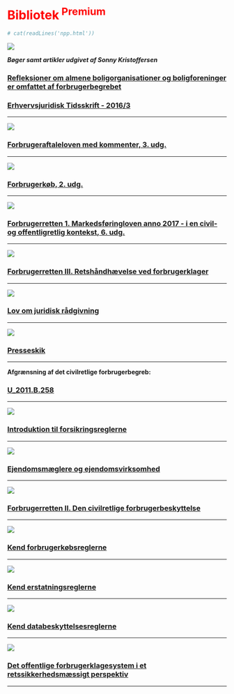 # <font color="red">Bibliotek<sup> Premium </font></sup>

```r
# cat(readLines('npp.html'))
```

![](img/bog11.jpg)


***Bøger samt artikler udgivet af Sonny Kristoffersen***



<h3><a href="https://www.dropbox.com/s/cgyhh147uodqo5o/Den%20publicerede%20udg.%20af%20Refleksioner%20om%20almene%20boligorg.%20og%20boligforeninger%20er%20omfattet%20af%20forbrugerbegrebet.pdf?dl=1">Refleksioner om almene boligorganisationer og boligforeninger er omfattet af forbrugerbegrebet</a></h3>

<h3><a href="https://www.dropbox.com/s/7uvp4rvqlcgkakt/Erhvervsjuridisk%20Tidsskrift%20-%202016%3A3.pdf?dl=1">Erhvervsjuridisk Tidsskrift - 2016/3</a></h3>

---

![](img/bog8.jpg)

<h3><a href="https://www.dropbox.com/s/ch87qcsrfcdjush/Forbrugeraftaleloven%20med%20kommenter%203.%20udg..pdf?dl=1">Forbrugeraftaleloven med kommenter, 3. udg.</a></h3>

---

![](img/bog9.jpg)

<h3><a href="https://www.dropbox.com/s/a8u59da0ebs3zd7/Forbrugerk%C3%B8b%2C%202.%20udg..pdf?dl=1">Forbrugerkøb, 2. udg.</a></h3>

---

![](img/bog7.jpg)

<h3><a href="https://www.dropbox.com/s/2giwowq7jtp916u/Forbrugerretten%201%2C%203.%20udg..pdf?dl=1">Forbrugerretten 1. Markedsføringloven anno 2017 - i en civil- og offentligretlig kontekst, 6. udg.</a></h3>

---

![](img/bog12.jpg)

<h3><a href="https://www.dropbox.com/s/ojupbeq3643uxsy/Forbrugerretten%20III.pdf?dl=1">Forbrugerretten III. Retshåndhævelse ved forbrugerklager</a></h3>

---

![](img/juridisk.jpg)

<h3><a href="https://www.dropbox.com/s/ksbuiowttivejkf/Lov%20om%20juridisk%20r%C3%A5dgivning.pdf?dl=1">Lov om juridisk rådgivning</a></h3>

---

![](img/bog3.jpg)

<h3><a href="https://www.dropbox.com/s/w7q69j6lvyvirsf/Presseskik.pdf?dl=1">Presseskik</a></h3>

---

**Afgrænsning af det civilretlige forbrugerbegreb:**

<h3><a href="https://www.dropbox.com/s/uhrw1ipfhn8g82e/U_2011.B.258%5B1%5D.pdf?dl=1">U_2011.B.258</a></h3>

---

![](img/bog4.png)

<h3><a href="https://hansreitzel.dk/soeg/introduktion-til-forsikringsreglerne-bog-47916-9788741272849" target="_blank">Introduktion til forsikringsreglerne</a></h3>

---

![](img/bog6.png)

<h3><a href="https://hansreitzel.dk/soeg/ejendomsmaglere-og-ejendomsvirksomhed-bog-47707-9788741272382" target="_blank">Ejendomsmæglere og ejendomsvirksomhed</a></h3>

---



![](img/bog18.png)
<h3><a href="https://shop.karnovgroup.dk/products/forbrugerretten-ii-5-udgave"target="_blank">Forbrugerretten II. Den civilretlige forbrugerbeskyttelse</a></h3>

---


![](img/bog14.jpg)


<h3><a href="https://samfundslitteratur.dk/bog/kend-forbrugerk%C3%B8bsreglerne" target="_blank">Kend forbrugerkøbsreglerne</a></h3>



---

![](img/bog15.png)

<h3><a href="https://samfundslitteratur.dk/bog/kend-erstatningsreglerne"target="_blank">Kend erstatningsreglerne</a></h3>

---

![](img/data.jpg)

<h3><a href="https://samfundslitteratur.dk/search/node/Kend%20databeskyttelsesreglerne"target="_blank">Kend databeskyttelsesreglerne</a></h3>

---

![](img/bog17.png)


<h3><a href="https://samfundslitteratur.dk/bog/det-offentlige-forbrugerklagesystem"target="_blank">Det offentlige forbrugerklagesystem i et retssikkerhedsmæssigt perspektiv</a></h3>

---





